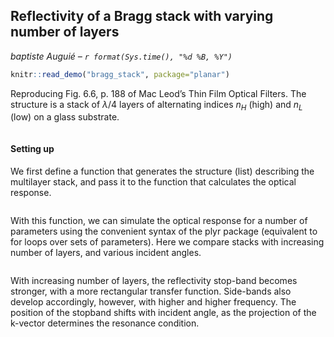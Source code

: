 ## Reflectivity of a Bragg stack with varying number of layers
_baptiste Auguié -- `r format(Sys.time(), "%d %B, %Y")`_

```r
knitr::read_demo("bragg_stack", package="planar")
```
Reproducing Fig. 6.6, p. 188 of Mac Leod's Thin Film Optical Filters. The structure is a stack of $\lambda/4$ layers of alternating indices $n_H$ (high) and $n_L$ (low) on a glass substrate. 

```r
```

#### Setting up

We first define a function that generates the structure (list) describing the multilayer stack, and pass it to the function that calculates the optical response.

```r
```
With this function, we can simulate the optical response for a number of parameters using the convenient syntax of the plyr package (equivalent to for loops over sets of parameters). Here we compare stacks with increasing number of layers, and various incident angles. 

```r
```

With increasing number of layers, the reflectivity stop-band becomes stronger, with a more rectangular transfer function. Side-bands also develop accordingly, however, with higher and higher frequency. The position of the stopband shifts with incident angle, as the projection of the k-vector determines the resonance condition.
